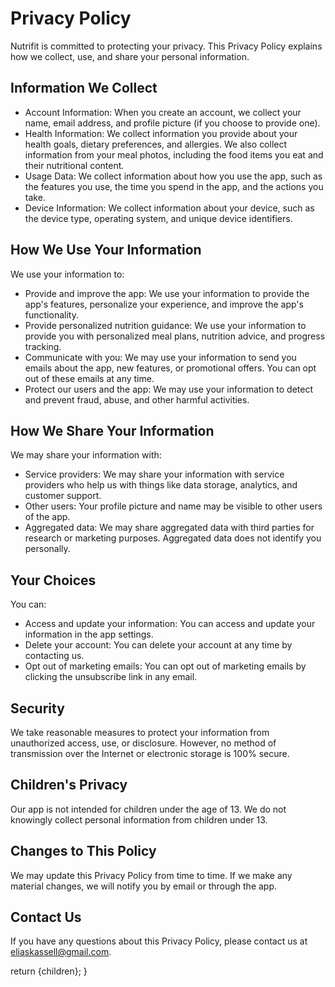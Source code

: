 
# Privacy Policy

Nutrifit is committed to protecting your privacy. This Privacy Policy explains how we collect, use, and share your personal information.

## Information We Collect

- Account Information: When you create an account, we collect your name, email address, and profile picture (if you choose to provide one).
- Health Information: We collect information you provide about your health goals, dietary preferences, and allergies. We also collect information from your meal photos, including the food items you eat and their nutritional content.
- Usage Data: We collect information about how you use the app, such as the features you use, the time you spend in the app, and the actions you take.
- Device Information: We collect information about your device, such as the device type, operating system, and unique device identifiers.

## How We Use Your Information

We use your information to:

- Provide and improve the app: We use your information to provide the app's features, personalize your experience, and improve the app's functionality.
- Provide personalized nutrition guidance: We use your information to provide you with personalized meal plans, nutrition advice, and progress tracking.
- Communicate with you: We may use your information to send you emails about the app, new features, or promotional offers. You can opt out of these emails at any time.
- Protect our users and the app: We may use your information to detect and prevent fraud, abuse, and other harmful activities.

## How We Share Your Information

We may share your information with:

- Service providers: We may share your information with service providers who help us with things like data storage, analytics, and customer support.
- Other users: Your profile picture and name may be visible to other users of the app.
- Aggregated data: We may share aggregated data with third parties for research or marketing purposes. Aggregated data does not identify you personally.

## Your Choices

You can:

- Access and update your information: You can access and update your information in the app settings.
- Delete your account: You can delete your account at any time by contacting us.
- Opt out of marketing emails: You can opt out of marketing emails by clicking the unsubscribe link in any email.

## Security

We take reasonable measures to protect your information from unauthorized access, use, or disclosure. However, no method of transmission over the Internet or electronic storage is 100% secure.

## Children's Privacy

Our app is not intended for children under the age of 13. We do not knowingly collect personal information from children under 13.

## Changes to This Policy

We may update this Privacy Policy from time to time. If we make any material changes, we will notify you by email or through the app.

## Contact Us

If you have any questions about this Privacy Policy, please contact us at eliaskassell@gmail.com.

  return <MdxLayout>{children}</MdxLayout>;
}
